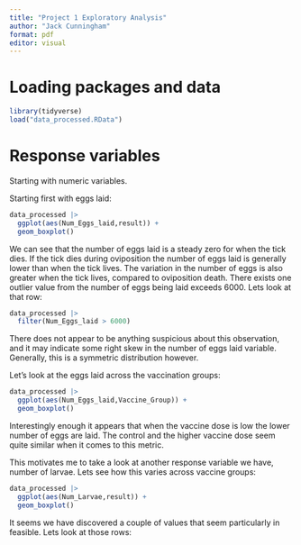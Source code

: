 ```yaml
---
title: "Project 1 Exploratory Analysis"
author: "Jack Cunningham"
format: pdf
editor: visual
---
```


# Loading packages and data

```r
library(tidyverse)
load("data_processed.RData")
```

# Response variables

Starting with numeric variables.

Starting first with eggs laid:

```r
data_processed |> 
  ggplot(aes(Num_Eggs_laid,result)) +
  geom_boxplot()
```

We can see that the number of eggs laid is a steady zero for when the tick dies. If the tick dies during oviposition the number of eggs laid is generally lower than when the tick lives. The variation in the number of eggs is also greater when the tick lives, compared to oviposition death. There exists one outlier value from the number of eggs being laid exceeds 6000. Lets look at that row:

```r
data_processed |> 
  filter(Num_Eggs_laid > 6000)
```

There does not appear to be anything suspicious about this observation, and it may indicate some right skew in the number of eggs laid variable. Generally, this is a symmetric distribution however.

Let's look at the eggs laid across the vaccination groups:

```r
data_processed |> 
  ggplot(aes(Num_Eggs_laid,Vaccine_Group)) +
  geom_boxplot()
```

Interestingly enough it appears that when the vaccine dose is low the lower number of eggs are laid. The control and the higher vaccine dose seem quite similar when it comes to this metric.

This motivates me to take a look at another response variable we have, number of larvae. Lets see how this varies across vaccine groups:

```r
data_processed |> 
  ggplot(aes(Num_Larvae,result)) +
  geom_boxplot()
```

It seems we have discovered a couple of values that seem particularly in feasible. Lets look at those rows:
